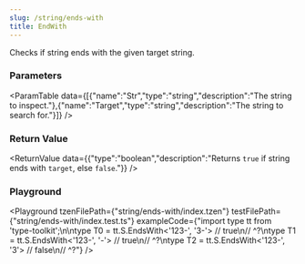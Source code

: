 ```yaml
---
slug: /string/ends-with
title: EndWith
---
```



Checks if string ends with the given target string.

### Parameters
<ParamTable data={[{"name":"Str","type":"string","description":"The string to inspect."},{"name":"Target","type":"string","description":"The string to search for."}]} />

### Return Value
<ReturnValue data={{"type":"boolean","description":"Returns `true` if string ends with `target`, else `false`."}} />

### Playground

<Playground tzenFilePath={"string/ends-with/index.tzen"} testFilePath={"string/ends-with/index.test.ts"} exampleCode={"import type tt from 'type-toolkit';\n\ntype T0 = tt.S.EndsWith<'123-', '3-'> // true\n//   ^?\ntype T1 = tt.S.EndsWith<'123-', '-'> // true\n//   ^?\ntype T2 = tt.S.EndsWith<'123-', '3'> // false\n//   ^?"} />


